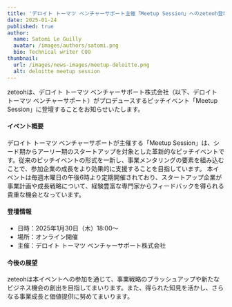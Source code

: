 ```yaml
---
title: 'デロイト トーマツ ベンチャーサポート主催「Meetup Session」へのzeteoh登壇のお知らせ'
date: 2025-01-24
published: true
author:
  name: Satomi Le Guilly
  avatar: /images/authors/satomi.png
  bio: Technical writer COO
thumbnail:
  url: /images/news-images/meetup-deloitte.png
  alt: deloitte meetup session
---
```


zeteohは、デロイト トーマツ ベンチャーサポート株式会社（以下、デロイト トーマツ ベンチャーサポート）がプロデュースするピッチイベント「Meetup Session」に登壇することをお知らせいたします。

#### イベント概要

デロイト トーマツ ベンチャーサポートが主催する「Meetup Session」は、シード期からアーリー期のスタートアップを対象とした革新的なピッチイベントです。従来のピッチイベントの形式を一新し、事業メンタリングの要素を組み込むことで、参加企業の成長をより効果的に支援することを目指しています。
本イベントは毎週木曜日の午後6時より定期開催されており、スタートアップ企業が事業計画や成長戦略について、経験豊富な専門家からフィードバックを得られる貴重な機会となっています。

#### 登壇情報

- 日時：2025年1月30日（木）18:00～
- 場所：オンライン開催
- 主催：デロイト トーマツ ベンチャーサポート株式会社

#### 今後の展望

zeteohは本イベントへの参加を通じて、事業戦略のブラッシュアップや新たなビジネス機会の創出を目指してまいります。また、得られた知見を活かし、さらなる事業成長と価値提供に努めてまいります。
